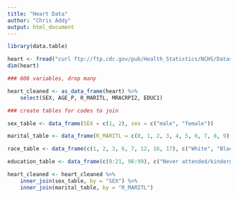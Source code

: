 ```yaml
---
title: "Heart Data"
author: "Chris Addy"
output: html_document
---
```


```r
library(data.table)
```

```r
heart <- fread("curl ftp://ftp.cdc.gov/pub/Health_Statistics/NCHS/Datasets/NHIS/2015/personsx.zip | funzip")
dim(heart)

### 606 variables, drop many

heart_cleaned <- as_data_frame(heart) %>%
	select(SEX, AGE_P, R_MARITL, MRACRPI2, EDUC1)

### create tables for codes to join

sex_table <- data_frame(SEX = c(1, 2), sex = c("male", "female"))

marital_table <- data_frame(R_MARITL = c(0, 1, 2, 3, 4, 5, 6, 7, 8, 9), marital = c("Under 14 years", "Married - spouse in household", "Married - spouse not in household", "Married - spouse in household unknown", "Widowed", "Divorced", "Separated", "Never married", "Living with partner", "Unknown marital status"))

race_table <- data_frame(c(1, 2, 3, 6, 7, 12, 16, 17), c("White", "Black/African American", "Indian (American) (includes Eskimo, Aleut)", "Chinese", "Filipino", "Asian Indian", "Other race*", "Multiple race, no primary race selected"))

education_table <- data_frame(c(0:21, 96:99), c("Never attended/kindergarten only", "1st grade", "2nd grade", "3rd grade", "4th grade", "5th grade", "6th grade", "7th grade", "8th grade", "9th grade", "10th grade", "11th grade", "12th grade, no diploma", "GED or equivalent", "High School Graduate", "Some college, no degree", "Associate degree: occupational, technical, or vocational program", "Associate degree: academic program", "Bachelor's degree (Example: BA, AB, BS, BBA)", "Master's degree (Example: MA, MS, MEng, MEd, MBA)", "Professional School degree (Example: MD, DDS, DVM, JD)", "Doctoral degree (Example: PhD, EdD)", "Child under 5 years old", "Refused", "Not ascertained", "Don't know"))

heart_cleaned <- heart_cleaned %>%
	inner_join(sex_table, by = "SEX") %>%
	inner_join(marital_table, by = "R_MARITL")
```
